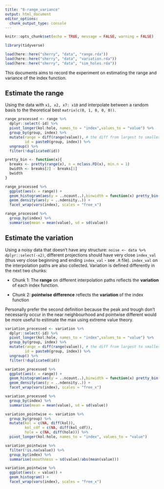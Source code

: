 ```yaml
---
title: "8-range_variance"
output: html_document
editor_options: 
  chunk_output_type: console
---
```


```r
knitr::opts_chunk$set(echo = TRUE, message = FALSE, warning = FALSE)

library(tidyverse)

load(here::here("sherry", "data", "range.rda"))
load(here::here("sherry", "data", "variation.rda"))
load(here::here("sherry", "data", "sim_holes.rda"))
```

This documents aims to record the experiment on estimating the range and variance of the index function. 

## Estimate the range 

Using the data with `x1, x2, x7: x10` and interpolate between a random basis to the theoretical best `matrix(c(0, 1, 0, 0, 0))`. 

```r
range_processed <- range %>%
  dplyr::select(-id) %>%
  pivot_longer(kol:hole, names_to = "index",values_to = "value") %>%
  group_by(group, index) %>%
  mutate(range = diff(range(value)), # the diff from largest to smallest
         id = paste0(group, index)) %>%
  ungroup() %>%
  filter(!duplicated(id))

pretty_bin <- function(x){
  breaks <- pretty(range(x), n = nclass.FD(x), min.n = 1)
  bwidth <- breaks[2] - breaks[1]
  bwidth
}

range_processed %>% 
  ggplot(aes(x = range)) +
  geom_histogram(aes(y = ..ncount..),binwidth = function(x) pretty_bin(x)) +
  geom_density(aes(y = ..ndensity..)) +
  facet_wrap(vars(index), scales = "free_x")

range_processed %>% 
  group_by(index) %>%
  summarise(mean = mean(value), sd = sd(value))
```



## Estimate the variation 

Using a noisy data that doesn't have any structure: `noise <- data %>% dplyr::select(-x2)`, different projections should have very close `index_val` (thus very close beginning and ending `index_val` - see `.R` file). `index_val` on the interpolation paths are also collected. Variation is defined differently in the next two chunks: 


- Chunk 1: The **range** on different interpolation paths reflects the **variation** of each index function. 

- Chunk 2: **pointwise difference** reflects the **variation** of the index function

Personally prefer the second definition because the peak and trough don't necessarily occur in the near neighbourhood and pointwise different would be more useful to estimate the max using extreme value theory. 

```r
variation_processed <- variation %>%
  dplyr::select(-id) %>%
  pivot_longer(kol:hole, names_to = "index",values_to = "value") %>%
  group_by(group, index) %>%
  mutate(range = diff(range(value)), # the diff from largest to smallest
         id = paste0(group, index)) %>%
  ungroup() %>%
  filter(!duplicated(id))

variation_processed %>% 
  ggplot(aes(x = range)) +
  geom_histogram(aes(y = ..ncount..),binwidth = function(x) pretty_bin(x)) +
  geom_density(aes(y = ..ndensity..)) +
  facet_wrap(vars(index), scales = "free_x")

variation_processed %>% 
  group_by(index) %>%
  summarise(mean = mean(value), sd = sd(value))
```

```r
variation_pointwise <- variation %>%
  group_by(group) %>%
  mutate(kol = c(NA, diff(kol)),
         kol_cdf = c(NA, diff(kol_cdf)),
         hole = c(NA, diff(hole))) %>%
  pivot_longer(kol:hole, names_to = "index", values_to = "value")

variation_pointwise %>% 
  filter(!is.na(value)) %>%
  group_by(index) %>%
  summarise(smoothness = sd(value)/abs(mean(value)))

variation_pointwise %>%
  ggplot(aes(x = value)) +
  geom_histogram() +
  facet_wrap(vars(index), scales = "free_x")
```





